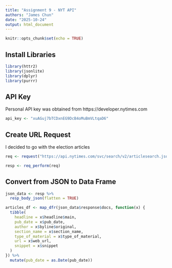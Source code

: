 ```yaml
---
title: "Assignment 9 - NYT API"
authors: "James Chun"
date: "2025-10-24"
output: html_document
---
```


```r
knitr::opts_chunk$set(echo = TRUE)
```

## Install Libraries

```r
library(httr2)
library(jsonlite)
library(dplyr)
library(purrr)
```

## API Key
Personal API key was obtained from https://developer.nytimes.com
```r
api_key <- "xuAGuj7bTCDxnEG9DcB4oMuBmVLtqaD6"
```

## Create URL Request
I decided to go with the election articles
```r
req <- request("https://api.nytimes.com/svc/search/v2/articlesearch.json?q=election&api-key=xuAGuj7bTCDxnEG9DcB4oMuBmVLtqaD6")

resp <- req_perform(req)
```

## Convert from JSON to Data Frame
```r
json_data <- resp %>% 
  resp_body_json(flatten = TRUE)

articles_df <- map_dfr(json_data$response$docs, function(x) {
  tibble(
    headline = x$headline$main,
    pub_date = x$pub_date,
    author = x$byline$original,
    section_name = x$section_name,
    type_of_material = x$type_of_material,
    url = x$web_url,
    snippet = x$snippet
  )
}) %>%
  mutate(pub_date = as.Date(pub_date))
```

